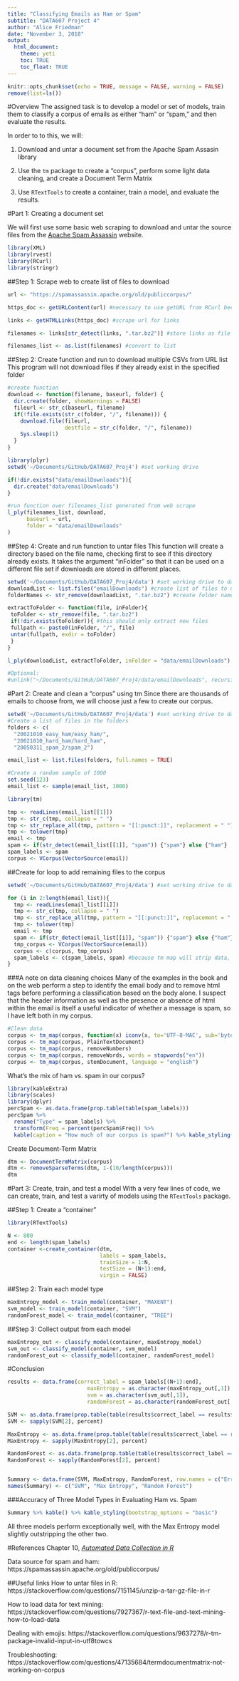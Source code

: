```yaml
---
title: "Classifying Emails as Ham or Spam"
subtitle: "DATA607 Project 4"
author: "Alice Friedman"
date: "November 3, 2018"
output: 
  html_document:
    theme: yeti
    toc: TRUE
    toc_float: TRUE
---
```


```r
knitr::opts_chunk$set(echo = TRUE, message = FALSE, warning = FALSE)
remove(list=ls())
```
  
#Overview
The assigned task is to develop a model or set of models, train them to classify a corpus of emails as either "ham" or "spam," and then evaluate the results.

In order to to this, we will:

1. Download and untar a document set from the Apache Spam Assasin library

2. Use the ```tm``` package to create a "corpus", perform some light data cleaning, and create a Document Term Matrix

3. Use ```RTextTools``` to create a container, train a model, and evaluate the results.

#Part 1: Creating a document set
  
We will first use some basic web scraping to download and untar the source files from the <a href="https://spamassassin.apache.org/old/publiccorpus/" target="_blank">Apache Spam Assassin</a> website.
```r
library(XML)
library(rvest)
library(RCurl)
library(stringr)
```

##Step 1: Scrape web to create list of files to download
```r
url <- "https://spamassassin.apache.org/old/publiccorpus/"

https_doc <- getURLContent(url) #necessary to use getURL from RCurl because of https

links <- getHTMLLinks(https_doc) #scrape url for links

filenames <- links[str_detect(links, ".tar.bz2")] #store links as file names, limiting results to those of interest

filenames_list <- as.list(filenames) #convert to list
```

##Step 2: Create function and run to download multiple CSVs from URL list
This program will not download files if they already exist in the specified folder

```r
#create function
download <- function(filename, baseurl, folder) {
  dir.create(folder, showWarnings = FALSE)
  fileurl <- str_c(baseurl, filename)
  if(!file.exists(str_c(folder, "/", filename))) {
    download.file(fileurl, 
                  destfile = str_c(folder, "/", filename))
    Sys.sleep(1)
  }
}

library(plyr)
setwd('~/Documents/GitHub/DATA607_Proj4') #set working drive

if(!dir.exists("data/emailDownloads")){
  dir.create("data/emailDownloads")
}

#run function over filenames_list generated from web scrape
l_ply(filenames_list, download, 
      baseurl = url,
      folder = "data/emailDownloads"
)
```


##Step 4: Create and run function to untar files
This function will create a directory based on the file name, checking first to see if this directory already exists. It takes the argument "inFolder" so that it can be used on a different file set if downloads are stored in different places.
```r
setwd('~/Documents/GitHub/DATA607_Proj4/data') #set working drive to data folder 
downloadList <- list.files("emailDownloads") #create list of files to untar
folderNames <- str_remove(downloadList, ".tar.bz2") #create folder name lists based on file names

extractToFolder <- function(file, inFolder){
 toFolder <- str_remove(file, ".tar.bz2")
 if(!dir.exists(toFolder)){ #this should only extract new files 
 fullpath <- paste0(inFolder, "/", file) 
 untar(fullpath, exdir = toFolder)  
 }
}

l_ply(downloadList, extractToFolder, inFolder = "data/emailDownloads")

#Optional:
#unlink("~/Documents/GitHub/DATA607_Proj4/data/emailDownloads", recursive = TRUE) #now we can delete the folder with the tarred files

```
#Part 2: Create and clean a "corpus" using tm
Since there are thousands of emails to choose from, we will choose just a few to create our corpus.

```r
setwd('~/Documents/GitHub/DATA607_Proj4/data') #set working drive to data folder 
#Create a list of files in the folders
folders <- c(
  "20021010_easy_ham/easy_ham/", 
  "20021010_hard_ham/hard_ham", 
  "20050311_spam_2/spam_2")

email_list <- list.files(folders, full.names = TRUE)

#Create a random sample of 1000
set.seed(123)
email_list <- sample(email_list, 1000)

library(tm)

tmp <- readLines(email_list[[1]])
tmp <- str_c(tmp, collapse = " ")
tmp <- str_replace_all(tmp, pattern = "[[:punct:]]", replacement = " ")
tmp <- tolower(tmp)
email <- tmp
spam <- if(str_detect(email_list[[1]], "spam")) {"spam"} else {"ham"}
spam_labels <- spam
corpus <- VCorpus(VectorSource(email))
```


##Create for loop to add remaining files to the corpus
```r
setwd('~/Documents/GitHub/DATA607_Proj4/data') #set working drive to data folder 

for (i in 2:length(email_list)){
  tmp <- readLines(email_list[[i]])
  tmp <- str_c(tmp, collapse = " ")
  tmp <- str_replace_all(tmp, pattern = "[[:punct:]]", replacement = " ")
  tmp <- tolower(tmp)
  email <- tmp
  spam <- if(str_detect(email_list[[i]], "spam")) {"spam"} else {"ham"}
  tmp_corpus <- VCorpus(VectorSource(email))
  corpus <- c(corpus, tmp_corpus)
  spam_labels <- c(spam_labels, spam) #because tm map will strip data, I'm instead making a list of labels
}
```
###A note on data cleaning choices
Many of the examples in the book and on the web perform a step to identify the email body and to remove html tags before performing a classification based on the body alone. I suspect that the header information as well as the presence or absence of html within the email is itself a useful indicator of whether a message is spam, so I have left both in my corpus.
```r
#Clean data
corpus <- tm_map(corpus, function(x) iconv(x, to='UTF-8-MAC', sub='byte')) #removes weird characters
corpus <- tm_map(corpus, PlainTextDocument)
corpus <- tm_map(corpus, removeNumbers)
corpus <- tm_map(corpus, removeWords, words = stopwords("en"))
corpus <- tm_map(corpus, stemDocument, language = "english")
```

What's the mix of ham vs. spam in our corpus?
```r
library(kableExtra)
library(scales)
library(dplyr)
percSpam <- as.data.frame(prop.table(table(spam_labels)))
percSpam %>% 
  rename("Type" = spam_labels) %>% 
  transform(Freq = percent(percSpam$Freq)) %>%  
  kable(caption = "How much of our corpus is spam?") %>% kable_styling(bootstrap_options = "basic")
```

Create Document-Term Matrix
```r
dtm <- DocumentTermMatrix(corpus)
dtm <- removeSparseTerms(dtm, 1-(10/length(corpus)))
dtm
```

#Part 3: Create, train, and test a model
With a very few lines of code, we can create, train, and test a varirty of models using the ```RTextTools``` package.

##Step 1: Create a "container"
```r
library(RTextTools)

N <- 800
end <- length(spam_labels) 
container <-create_container(dtm, 
                             labels = spam_labels, 
                             trainSize = 1:N, 
                             testSize = (N+1):end, 
                             virgin = FALSE)
```

##Step 2: Train each model type
```r
maxEntropy_model <- train_model(container, "MAXENT")
svm_model <- train_model(container, "SVM")
randomForest_model <- train_model(container, "TREE")
```

##Step 3: Collect output from each model
```r
maxEntropy_out <- classify_model(container, maxEntropy_model)
svm_out <- classify_model(container, svm_model)
randomForest_out <- classify_model(container, randomForest_model)
```


#Conclusion

```r
results <- data.frame(correct_label = spam_labels[(N+1):end],
                         maxEntropy = as.character(maxEntropy_out[,1]),
                         svm = as.character(svm_out[,1]),
                         randomForest = as.character(randomForest_out[,1]))

SVM <- as.data.frame(prop.table(table(results$correct_label == results$svm)))
SVM <- sapply(SVM[2], percent)

MaxEntropy <- as.data.frame(prop.table(table(results$correct_label == results$maxEntropy)))
MaxEntropy <- sapply(MaxEntropy[2], percent) 

RandomForest <- as.data.frame(prop.table(table(results$correct_label == results$randomForest)))
RandomForest <- sapply(RandomForest[2], percent)


Summary <- data.frame(SVM, MaxEntropy, RandomForest, row.names = c("Error", "Correctly Classified")) 
names(Summary) <- c("SVM", "Max Entropy", "Random Forest")
```

###Accuracy of Three Model Types in Evaluating Ham vs. Spam
```r
Summary %>% kable() %>% kable_styling(bootstrap_options = "basic")
```


All three models perform exceptionally well, with the Max Entropy model slightly outstripping the other two. 


#References
Chapter 10, <a href="http://www.r-datacollection.com/" target="_blank"><i>Automated Data Collection in R</i></a>

Data source for spam and ham: https://spamassassin.apache.org/old/publiccorpus/

##Useful links
How to untar files in R:
https://stackoverflow.com/questions/7151145/unzip-a-tar-gz-file-in-r

How to load data for text mining:
https://stackoverflow.com/questions/7927367/r-text-file-and-text-mining-how-to-load-data

Dealing with emojis: 
https://stackoverflow.com/questions/9637278/r-tm-package-invalid-input-in-utf8towcs

Troubleshooting:
https://stackoverflow.com/questions/47135684/termdocumentmatrix-not-working-on-corpus
